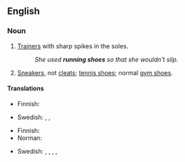 ==English==

===Noun===
{{en-noun|?}}

# {{context|British|lang=en}} [[trainer|Trainers]] with sharp spikes in the soles.
#: ''She used '''running shoes''' so that she wouldn't slip.''
# {{context|North America|lang=en}} [[sneakers|Sneakers]], not [[cleats]]; [[tennis shoes]]; normal [[gym shoes]].

====Translations====
{{trans-top|spiked trainers}}
* Finnish: {{t+|fi|piikkarit|p}}
{{trans-mid}}
* Swedish: {{t+|sv|löparskor|c-p}}, {{t|sv|springskor|c-p}}, {{t|sv|spikskor|c-p}}
{{trans-bottom}}

{{trans-top|sneakers}}
* Finnish: {{t|fi|lenkkitossut|p}}
* Norman: {{t|nrf|traîneurs|m-p}}
{{trans-mid}}
* Swedish: {{t+|sv|löparskor|c-p}}, {{t|sv|springskor|c-p}}, {{t|sv|sportskor|c-p}}, {{t|sv|tennisskor|c-p}}, {{t|sv|gymnastikskor|c-p}}
{{trans-bottom}}